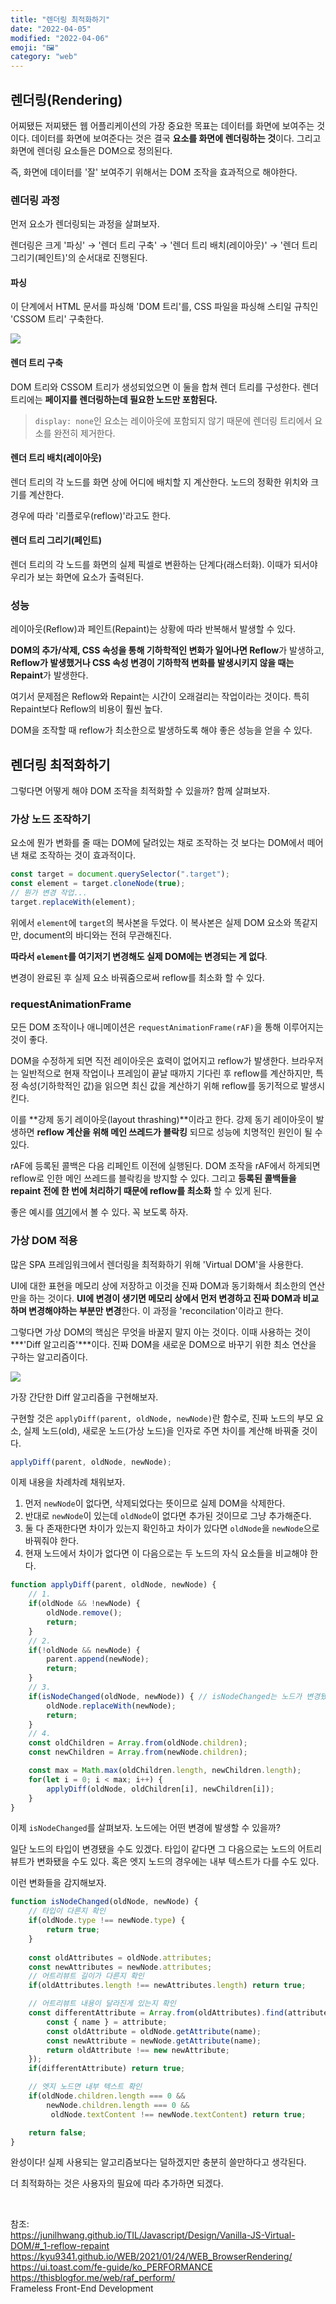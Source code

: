 ```yaml
---
title: "렌더링 최적화하기"
date: "2022-04-05"
modified: "2022-04-06"
emoji: "🖼"
category: "web"
---
```

## 렌더링(Rendering)
어찌됐든 저찌됐든 웹 어플리케이션의 가장 중요한 목표는 데이터를 화면에 보여주는 것이다.
데이터를 화면에 보여준다는 것은 결국 **요소를 화면에 렌더링하는 것**이다.
그리고 화면에 렌더링 요소들은 DOM으로 정의된다.

즉, 화면에 데이터를 '잘' 보여주기 위해서는 DOM 조작을 효과적으로 해야한다.

### 렌더링 과정
먼저 요소가 렌더링되는 과정을 살펴보자.

렌더링은 크게 '파싱' → '렌더 트리 구축' → '렌더 트리 배치(레이아웃)' → '렌더 트리 그리기(페인트)'의 순서대로 진행된다.
#### 파싱
이 단계에서 HTML 문서를 파싱해 'DOM 트리'를, CSS 파일을 파싱해 스티일 규칙인 'CSSOM 트리' 구축한다.

<img src="https://user-images.githubusercontent.com/49153756/103270821-2e29a700-49fc-11eb-9fcd-8807a27df98e.png" />

#### 렌더 트리 구축
DOM 트리와 CSSOM 트리가 생성되었으면 이 둘을 합쳐 렌더 트리를 구성한다.
렌더 트리에는 **페이지를 렌더링하는데 필요한 노드만 포함된다.**

> `display: none`인 요소는 레이아웃에 포함되지 않기 때문에 렌더링 트리에서 요소를 완전히 제거한다.

#### 렌더 트리 배치(레이아웃)
렌더 트리의 각 노드를 화면 상에 어디에 배치할 지 계산한다.
노드의 정확한 위치와 크기를 계산한다.

경우에 따라 '리플로우(reflow)'라고도 한다.

#### 렌더 트리 그리기(페인트)
렌더 트리의 각 노드를 화면의 실제 픽셀로 변환하는 단계다(래스터화).
이때가 되서야 우리가 보는 화면에 요소가 출력된다.

### 성능
레이아웃(Reflow)과 페인트(Repaint)는 상황에 따라 반복해서 발생할 수 있다.

**DOM의 추가/삭제, CSS 속성을 통해 기하학적인 변화가 일어나면 Reflow**가 발생하고,
**Reflow가 발생했거나 CSS 속성 변경이 기하학적 변화를 발생시키지 않을 때는 Repaint**가 발생한다.

여기서 문제점은 Reflow와 Repaint는 시간이 오래걸리는 작업이라는 것이다.
특히 Repaint보다 Reflow의 비용이 훨씬 높다.

DOM을 조작할 때 reflow가 최소한으로 발생하도록 해야 좋은 성능을 얻을 수 있다.

## 렌더링 최적화하기
그렇다면 어떻게 해야 DOM 조작을 최적화할 수 있을까? 함께 살펴보자.

### 가상 노드 조작하기
요소에 뭔가 변화를 줄 때는 DOM에 달려있는 채로 조작하는 것 보다는 DOM에서 떼어낸 채로 조작하는 것이 효과적이다.

```js
const target = document.querySelector(".target");
const element = target.cloneNode(true);
// 뭔가 변경 작업...
target.replaceWith(element);
```

위에서 `element`에 `target`의 복사본을 두었다.
이 복사본은 실제 DOM 요소와 똑같지만, document의 바디와는 전혀 무관해진다.

**따라서 `element`를 여기저기 변경해도 실제 DOM에는 변경되는 게 없다**. 

변경이 완료된 후 실제 요소 바꿔줌으로써 reflow를 최소화 할 수 있다.

### requestAnimationFrame
모든 DOM 조작이나 애니메이션은 `requestAnimationFrame(rAF)`을 통해 이루어지는 것이 좋다.

DOM을 수정하게 되면 직전 레이아웃은 효력이 없어지고 reflow가 발생한다.
브라우저는 일반적으로 현재 작업이나 프레임이 끝날 때까지 기다린 후 reflow를 계산하지만, 
특정 속성(기하학적인 값)을 읽으면 최신 값을 계산하기 위해 reflow를 동기적으로 발생시킨다.

이를 **강제 동기 레이아웃(layout thrashing)**이라고 한다.
강제 동기 레이아웃이 발생하면 **reflow 계산을 위해 메인 쓰레드가 블락킹** 되므로 성능에 치명적인 원인이 될 수 있다.

rAF에 등록된 콜백은 다음 리페인트 이전에 실행된다.
DOM 조작을 rAF에서 하게되면 reflow로 인한 메인 쓰레드를 블락킹을 방지할 수 있다.
그리고 **등록된 콜백들을 repaint 전에 한 번에 처리하기 때문에 reflow를 최소화** 할 수 있게 된다.

좋은 예시를 [여기](https://codepen.io/omerillo/pen/reLmzK)에서 볼 수 있다. 꼭 보도록 하자.

### 가상 DOM 적용
많은 SPA 프레임워크에서 렌더링을 최적화하기 위해 'Virtual DOM'을 사용한다.

UI에 대한 표현을 메모리 상에 저장하고 이것을 진짜 DOM과 동기화해서 최소한의 연산만을 하는 것이다.
**UI에 변경이 생기면 메모리 상에서 먼저 변경하고 진짜 DOM과 비교하며 변경해야하는 부분만 변경**한다.
이 과정을 'reconcilation'이라고 한다.

그렇다면 가상 DOM의 핵심은 무엇을 바꿀지 말지 아는 것이다. 이때 사용하는 것이 ***'Diff 알고리즘'***이다.
진짜 DOM을 새로운 DOM으로 바꾸기 위한 최소 연산을 구하는 알고리즘이다.

<img src="https://i1.wp.com/programmingwithmosh.com/wp-content/uploads/2018/11/lnrn_0201.png?ssl=1" />

가장 간단한 Diff 알고리즘을 구현해보자.

구현할 것은 `applyDiff(parent, oldNode, newNode)`란 함수로,
진짜 노드의 부모 요소, 실제 노드(old), 새로운 노드(가상 노드)을 인자로 주면 차이를 계산해 바꿔줄 것이다.

```js
applyDiff(parent, oldNode, newNode);
```

이제 내용을 차례차례 채워보자.

1. 먼저 `newNode`이 없다면, 삭제되었다는 뜻이므로 실제 DOM을 삭제한다.
2. 반대로 `newNode`이 있는데 `oldNode`이 없다면 추가된 것이므로 그냥 추가해준다.
3. 둘 다 존재한다면 차이가 있는지 확인하고 차이가 있다면 `oldNode`을 `newNode`으로 바꿔줘야 한다.
4. 현재 노드에서 차이가 없다면 이 다음으로는 두 노드의 자식 요소들을 비교해야 한다.

```js
function applyDiff(parent, oldNode, newNode) {
    // 1.
    if(oldNode && !newNode) {
        oldNode.remove();
        return;
    }
    // 2.
    if(!oldNode && newNode) {
        parent.append(newNode);
        return;
    }
    // 3.
    if(isNodeChanged(oldNode, newNode)) { // isNodeChanged는 노드가 변경됐는지 확인해주는 함수
        oldNode.replaceWith(newNode);
        return;
    }
    // 4.
    const oldChildren = Array.from(oldNode.children);
    const newChildren = Array.from(newNode.children);

    const max = Math.max(oldChildren.length, newChildren.length);
    for(let i = 0; i < max; i++) {
        applyDiff(oldNode, oldChildren[i], newChildren[i]);
    }
}
```

이제 `isNodeChanged`를 살펴보자. 노드에는 어떤 변경에 발생할 수 있을까?

일단 노드의 타입이 변경됐을 수도 있겠다. 타입이 같다면 그 다음으로는 노드의 어트리뷰트가 변화됐을 수도 있다.
혹은 엣지 노드의 경우에는 내부 텍스트가 다를 수도 있다.

이런 변화들을 감지해보자.

```js
function isNodeChanged(oldNode, newNode) {
    // 타입이 다른지 확인
    if(oldNode.type !== newNode.type) {
        return true;
    }
    
    const oldAttributes = oldNode.attributes;
    const newAttributes = newNode.attributes;
    // 어트리뷰트 길이가 다른지 확인
    if(oldAttributes.length !== newAttributes.length) return true;

    // 어트리뷰트 내용이 달라진게 있는지 확인
    const differentAttribute = Array.from(oldAttributes).find(attribute => {
        const { name } = attribute;
        const oldAttribute = oldNode.getAttribute(name);
        const newAttribute = newNode.getAttribute(name);
        return oldAttribute !== new newAttribute;
    });
    if(differentAttribute) return true;

    // 엣지 노드면 내부 텍스트 확인
    if(oldNode.children.length === 0 && 
        newNode.children.length === 0 &&
         oldNode.textContent !== newNode.textContent) return true;

    return false;
}
```

완성이다! 실제 사용되는 알고리즘보다는 덜하겠지만 충분히 쓸만하다고 생각된다.

더 최적화하는 것은 사용자의 필요에 따라 추가하면 되겠다.

<br/>

참조:  
<https://junilhwang.github.io/TIL/Javascript/Design/Vanilla-JS-Virtual-DOM/#_1-reflow-repaint>  
<https://kyu9341.github.io/WEB/2021/01/24/WEB_BrowserRendering/>  
<https://ui.toast.com/fe-guide/ko_PERFORMANCE>  
<https://thisblogfor.me/web/raf_perform/>  
Frameless Front-End Development

